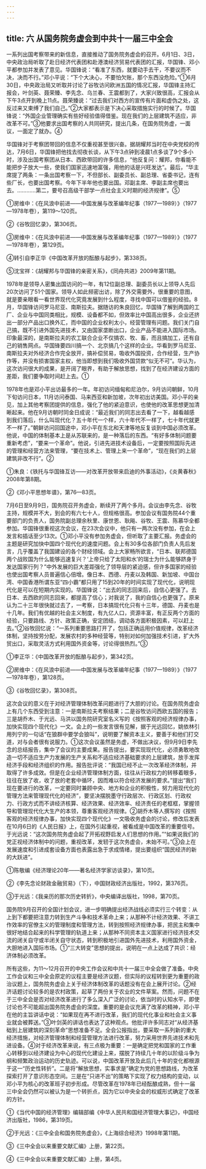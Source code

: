 ```yaml
---
---
---
```

title: 六 从国务院务虚会到中共十一届三中全会
---



一系列出国考察带来的新信息，直接推动了国务院务虚会的召开。6月1日、3日，中央政治局听取了赴日经济代表团和赴港澳经济贸易代表团的汇报，华国锋、邓小平都参加并发表了意见。华国锋说：“看准了东西，就要动手去干，不要议而不决，决而不行。”邓小平说：“下个大决心，不要怕欠账，那个东西没危险。”①6月30日，中央政治局又听取并讨论了谷牧访问欧洲五国的情况汇报，华国锋主持汇报会，叶剑英、聂荣臻、李先念、乌兰春、王震都到了，大家兴致很高，汇报会从下午3点开到晚上11点。聂荣臻说：“过去我们对西方的宣传有片面和虚伪之处，这反过来又束缚了我们自己。”②大家都表示是下决心采取措施实行的时候了。华国锋说：“外国企业管理确实有些好经验值得借鉴。现在我们的上层建筑不适应，非改革不可。”③他要求出国考察的人共同研究，提出几条，在国务院务虚，一面议，一面定了就办。④

华国锋对于考察团带回的信息不仅重视甚至很兴奋。据胡耀邦当时在中央党校的传达，7月6日，华国锋把他找去彻夜长谈，从下午3点钟到凌晨1点多谈了9个多小时，涉及出国考察团从日本、西欧带回的许多信息，“他反复问：耀邦，你看能不能把步子放大一些，使我们国家迅速地富强，用他的话是兴旺发达”。最后，“华主席提了两条：一条出国考察一下，不但部长、副委员长、副总理、省委书记，连有些厂长，也要出国考察。今年下半年他也要出国。邓副主席、李副主席也要出去。…………第二，要号召高级干部学一点社会主义时期的经济规律”。⑤

①房维中：《在风浪中前进——中国发展与改革编年纪事（1977—1989）》（1977—1978年卷），第119～120页。

②《谷牧回忆录》，第306页。

③房维中：《在风浪中前进——中国发展与改革编年纪事（1977—1989）》（1977—1978年卷），第129页。

④转引自李正华《中国改革开放的酝酿与起步》，第338页。

⑤沈宝祥：《胡耀邦与华国锋的亲密关系》，《同舟共进》2009年第11期。

1978年是领导人密集出国访问的一年，有12位副总理、副委员长以上领导人先后20次访问了51个国家。领导人如此频密出访，除了外交需要外，很重要的意图，就是要亲眼看一看世界现代化究竟发展到什么程度，寻找中国可以借鉴的经验。8月，华国锋访问罗马尼亚、南斯拉夫。据随访的朱良回忆，华国锋了解到两国的工厂、企业与中国同类相比，规模、设备都不如，但效率比中国高出很多，企业还挤出一部分产品出口换外汇，而中国的企业权利太小，经营管理有问题。我们关门自己搞，既不引进外国先进技术，又由国家垄断出口，企业产品不能进入国际市场。印象最深的，是南斯拉夫的农工联合企业不仅搞农、牧、畜，而且搞加工，还有自己的销售网点。华国锋要四川搞一个、北京搞几个这样的企业。华看到罗马尼亚、南斯拉夫对外经济合作完全放开，搞补偿贸易，吸收外国投资，合作经营，生产协作等，并没有损害国家主权，他当即想到我们吸收外国贷款“似无不可”。华认为，这次访问很大的成果，是开阔了眼界，有助于解放思想，找到了在经济建设方面的差距，我们要争取时间赶上去。①

1978年也是邓小平出访最多的一年。年初访问缅甸和尼泊尔，9月访问朝鲜，10月下旬访问日本，11月访问泰国、马来西亚和新加坡，次年初出访美国。邓小平的亲见，加上其他考察团提供的信息，强化了他的紧迫意识，也使他的改革思想更加清晰起来。他在9月访朝时同金日成说：“最近我们的同志出去看了一下，越看越感到我们落后，什么叫现代化？五十年代一个样，六十年代不一样了，七十年代就更不一样了。”朝鲜访问回国途中，邓小平在东北和天津等地反复谈到中国必须改革。他说，中国的体制基本上是从苏联来的，是一种落后的东西。“有好多体制问题要重新考虑”，“要来一个革命”。他说，引进先进技术设备后，一定要按照国际先进的管理和经营方法来管理，“要在技术上、管理上来一个革命”，“现在我们的上层建筑非改不行”。②

①朱良：《铁托与华国锋互访——对改革开放带来启迪的外事活动》，《炎黄春秋》2008年第8期。

②《邓小平思想年谱》，第76—83页。

7月6日至9月9日，国务院召开务虚会，断续开了两个多月。会议由李先念、谷牧主持，规模并不大，到会的有六七十人，但规格很高。参加会议有国务院44个重要部门的负责人，国务院副总理余秋里、康世恩、耿飚、谷牧、王震、陈慕华全都参加。华国锋很重视这次会议，在23次会议中，他只有一两次没有参加，在会上发言和插话至少13次。①邓小平没有参加务虚会，但听取了主要汇报。务虚会的主题是研究加快中国四个现代化的速度问题。会上有30多位各部门负责人先后发言，几乎覆盖了我国建设的各个财经领域。会上大家畅所欲言，“日本、联邦德国两个战败国为什么能够迅速复兴？‘上帝只给了太阳和水’的瑞士为什么能够跻身于发达国家行列？”中外发展的巨大差距强化了领导层的紧迫感，但许多国家的经验也使出国考察人员普遍信心倍增。像日本、西德、丹麦以及韩国、新加坡、中国台湾、中国香港所谓东亚“四小霸”都只用了15到20年的时间实现了现代化，说明现代化是可以在短期内实现的。华国锋说：“出去的同志回来后，自信心更强了。去日本、去西欧的同志回来，都提高了信心；对我说了，我的自信心也更强了。原来认为二十三年很快就过去了，一考察，日本搞现代化只有十三年，德国、丹麦也是十几年。我们有优越的社会主义制度，有九亿人口，资源丰富，有正反两个方面的经验，只要路线、方针、政策正确，安定团结，调动各方面积极因素，可以赶上去。”②谷牧回忆说：“一系列重要思路打开了，包括正确运用价值规律，改革经济体制，坚持按劳分配，发展农村的多种经营等，特别对如何加强技术引进，扩大外贸出口，采取灵活方式利用国外资金等，讨论得很热烈。”③

①李正华：《中国改革开放的酝酿与起步》，第342页。

②房维中：《在风浪中前进——中国发展与改革编年纪事（1977—1989）》（1977—1978年卷），第128页。

③《谷牧回忆录》，第308页。

这次会议的意义在于对经济管理体制改革问题进行了大胆的讨论。在国务院务虚会上有几个东西受到注意：一是南斯拉夫考察结果；二是谷牧访问西欧五国的报告；三是胡乔木、于光远、马洪以国务院研究室名义写的《按照客观的经济规律办事，加快实现四个现代化》一文。会上的一些发言很有见解，据于光远回忆，姚依林引用列宁的一句话“在狼群中要学会狼叫”，说明要了解资本主义，要善于和他们打交道，对与会者很有说服力。①这次会议虽然是务虚，不做出决议，但9月9日李先念的总结报告，集中了会议的主要成果。报告提出，要实现现代化，必须勇敢地改造一切不适应生产力发展的生产关系和不适应经济基础要求的上层建筑，放手发挥经济手段和经济组织的作用。报告批评说：“我国已经不止一次改革经济体制，并取得了许多成效。但是在企业经济管理体制方面，往往从行政权力的转移着眼多，往往在放了收，收了放的老套中循环，因而难以符合经济发展的要求。”提出“我们现在要进行的改革，一定要同时兼顾中央、地方和企业的积极性，努力用现代化的管理方法来管理现代化的经济”，要坚决摆脱墨守行政层次、行政区划、行政权力、行政方式而不讲经济核算、经济效果、经济效率、经济责任的老框框，掌握领导和管理现代化大生产的本领，尊重客观经济规律。②胡乔木等人撰写的《按照客观的经济规律办事，加快实现四个现代化》一文吸收务虚会的讨论，修改后发表在10月6日的《人民日报》上，在国外引起重视，被看成是中国改革的重要信号。于光远说：“这次国务院务虚会起了开拓视野启发人们思想的作用。”“如果说我们的党正视经济体制中的问题，重视改革，发轫于这次务虚会，未始不可。”③会上在发展速度和引进成套设备方面也表露出急于求成情绪，提出要组织“国民经济的新的大跃进”。

①陈敬编《经济理论20年——著名经济学家访谈录》，第10页。

②《李先念论财政金融贸易》（下），中国财政经济出版社，1992，第376页。

③于光远：《我亲历的那次历史转折》，中央编译出版社，1998，第70页。

国务院9月召开的全国计划会议，进一步明确提出经济战线必须实行三个转变：从上到下都要把注意力转到生产斗争和技术革命上来；从那种不计经济效果、不讲工作效率的官僚主义的管理制度和管理方法，转到按照经济规律办事，把民主和集中很好地结合起来的科学管理的轨道上来；从那种不同资本主义国家进行经济技术交流的闭关自守或半闭关自守状态，转到积极地引进国外先进技术，利用国外资金，大胆地进入国际市场。①“三大转变”思想的提出，说明在一点上达成了共识：经济体制必须改革。

所有这些，为11～12月召开的中央工作会议和中共十一届三中全会做了准备。中央工作会议和三中全会原定的议程主要是经济议题，但实际的议程转到更为重要的政治议题上，国务院务虚会上关于经济体制改革的话题没有在会上展开讨论。②经济话题讨论较多的是农村政策，起草了两份关于农业的文件草案。然而，问题不在于三中全会是否对经济改革进行了多么深入广泛的讨论，依当时的认知水平，即使讨论也不可能超出国务院务虚会的深度。重要的是会议充满了改革的精神，邓小平在他的主旨讲话中说：“如果现在再不进行改革，我们的现代化事业和社会主义事业就会被葬送。”③叶剑英的讲话也表达了这种观点。他批评许多同志对“从经济基础到上层建筑的深刻革命”思想准备不足。全会公报指出，要采取一系列新的重大经济措施，对经济管理体制和经营管理方法进行改革，努力采用世界先进技术和先进设备。④对于经济改革来说，有三点极为重要：一是确定把党和国家的工作重心转移到以经济建设为中心的现代化建设上来，摆脱了持续几十年的以阶级斗争为纲和频繁政治运动的历史轨迹。可以说，中国改革开放及此后几十年的变化都根源于这一“历史性转折”。二是将“解放思想，实事求是”确定为党的思想路线，为改革探索打开了意识形态空间。三是在“只进不出”的策略下实现了权力结构的变动，以邓小平为核心的改革班子初步形成。尽管改革在1978年已经酝酿成熟，但十一届三中全会仍然可以被认为是一个转折点，因为它以中央全会的权威形式确定了改革的方针。

①《当代中国的经济管理》编辑部编《中华人民共和国经济管理大事记》，中国经济出版社，1986，第319页。

②于光远：《三中全会和国务院务虚会》，《上海综合经济》1998年第11期。

③《三中全会以来重要文献汇编》上册，第22页。

④《三中全会以来重要文献汇编》上册，第4页。